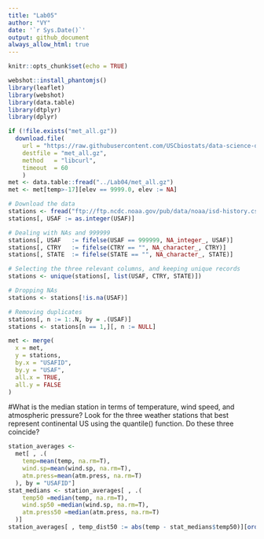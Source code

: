 ```yaml
---
title: "Lab05"
author: "VY"
date: '`r Sys.Date()`'
output: github_document
always_allow_html: true 
---
```


```r
knitr::opts_chunk$set(echo = TRUE)
```

```r

webshot::install_phantomjs()
library(leaflet)
library(webshot)
library(data.table)
library(dtplyr)
library(dplyr)

if (!file.exists("met_all.gz"))
  download.file(
    url = "https://raw.githubusercontent.com/USCbiostats/data-science-data/master/02_met/met_all.gz",
    destfile = "met_all.gz",
    method   = "libcurl",
    timeout  = 60
    )
met <- data.table::fread("../Lab04/met_all.gz")
met <- met[temp>-17][elev == 9999.0, elev := NA]
```

```r
# Download the data
stations <- fread("ftp://ftp.ncdc.noaa.gov/pub/data/noaa/isd-history.csv")
stations[, USAF := as.integer(USAF)]

# Dealing with NAs and 999999
stations[, USAF   := fifelse(USAF == 999999, NA_integer_, USAF)]
stations[, CTRY   := fifelse(CTRY == "", NA_character_, CTRY)]
stations[, STATE  := fifelse(STATE == "", NA_character_, STATE)]

# Selecting the three relevant columns, and keeping unique records
stations <- unique(stations[, list(USAF, CTRY, STATE)])

# Dropping NAs
stations <- stations[!is.na(USAF)]

# Removing duplicates
stations[, n := 1:.N, by = .(USAF)]
stations <- stations[n == 1,][, n := NULL]
```

```r
met <- merge(
  x = met,
  y = stations,
  by.x = "USAFID",
  by.y = "USAF",
  all.x = TRUE,
  all.y = FALSE
)
```

#What is the median station in terms of temperature, wind speed, and atmospheric pressure? Look for the three weather stations that best represent continental US using the quantile() function. Do these three coincide?
```r
station_averages <- 
  met[ , .(
    temp=mean(temp, na.rm=T),
    wind.sp=mean(wind.sp, na.rm=T),
    atm.press=mean(atm.press, na.rm=T)
  ), by = "USAFID"]
stat_medians <- station_averages[ , .(
    temp50 =median(temp, na.rm=T),
    wind.sp50 =median(wind.sp, na.rm=T),
    atm.press50 =median(atm.press, na.rm=T)
  )]
station_averages[ , temp_dist50 := abs(temp - stat_medians$temp50)][order(temp_dist50)]
```
